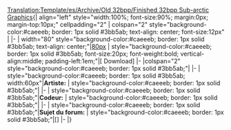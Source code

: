 <noinclude>[[Translation:Template/es/Archive/Old 32bpp/Finished 32bpp Sub-arctic Graphics]]</noinclude><noinclude></noinclude>{| align="left" style="width:100%; font-size:90%; margin:0px; margin-top:10px;" cellpadding="2"
| colspan="2" style="background-color:#caeeeb; border: 1px solid #3bb5ab; text-align: center; font-size:12px" |<strong>{{{titre}}}</strong>
|-
| width="80" style="background-color:#caeeeb; border: 1px solid #3bb5ab; text-align: center;"|[[{{{image}}}|80px]]
| style="background-color:#caeeeb; border: 1px solid #3bb5ab; font-size:20px; font-weight:bold; vertical-align:middle; padding-left:1em;"|[{{{fichier}}} Download]
|-
|colspan="2" style="background-color:#caeeeb; border: 1px solid #3bb5ab;"|{{{notes}}}
|-
| style="background-color:#caeeeb; border: 1px solid #3bb5ab; width:60px"|<strong>Artiste:</strong>
| style="background-color:#caeeeb; border: 1px solid #3bb5ab;"|{{{artiste}}}
|-
| style="background-color:#caeeeb; border: 1px solid #3bb5ab;"|<strong>Codeur:</strong>
| style="background-color:#caeeeb; border: 1px solid #3bb5ab;"|{{{codeur}}}
|-
| style="background-color:#caeeeb; border: 1px solid #3bb5ab;"|<strong>Sujet du forum:</strong>
| style="background-color:#caeeeb; border: 1px solid #3bb5ab;"|[{{{forum}}}]
|-
|}